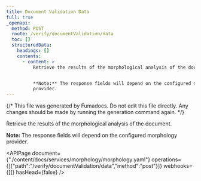 ```yaml
---
title: Document Validation Data
full: true
_openapi:
  method: POST
  route: /verify/documentValidation/data
  toc: []
  structuredData:
    headings: []
    contents:
      - content: >
          Retrieve the results of the morphological analysis of the document.


          **Note:** The response fields will depend on the configured morphology
          provider.
---
```


{/* This file was generated by Fumadocs. Do not edit this file directly. Any changes should be made by running the generation command again. */}

Retrieve the results of the morphological analysis of the document.

**Note:** The response fields will depend on the configured morphology provider.


<APIPage document={"./content/docs/services/morphology/morphology.yaml"} operations={[{"path":"/verify/documentValidation/data","method":"post"}]} webhooks={[]} hasHead={false} />